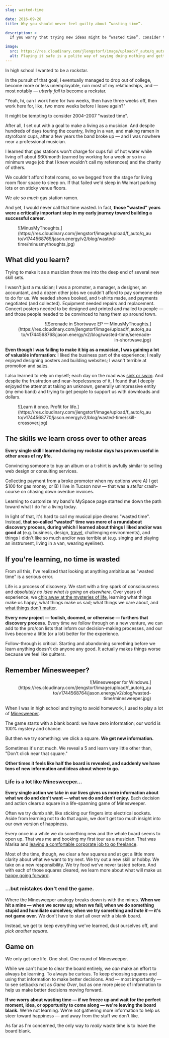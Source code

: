 ```yaml
---
slug: wasted-time

date: 2016-09-28
title: Why you should never feel guilty about “wasting time”.

description: >
  If you worry that trying new ideas might be “wasted time”, consider this: I lived in a van and wore eyeliner for two years — and I owe my career to it.

image:
  src: https://res.cloudinary.com/jlengstorf/image/upload/f_auto/q_auto/v1744568767/jason.energy/v2/blog/wasted-time/play-it-safe.jpg
  alt: Playing it safe is a polite way of saying doing nothing and getting nowhere.
---
```



In high school I wanted to be a rockstar.

In the pursuit of that goal, I eventually managed to drop out of college, become <Fn id="unemployable">more or less unemployable,</Fn> ruin most of my relationships, and — most notably — _utterly fail_ to become a rockstar.

<FnText id="unemployable">
"Yeah, hi, can I work here for two weeks, then have three weeks off, then work here for, like, two more weeks before I leave again?"
</FnText>

It might be tempting to consider 2004–2007 "wasted time".

After all, I set out with a goal to make a living as a musician. And despite hundreds of days touring the country, living in a van, and <Fn id="broke">making ramen in styrofoam cups,</Fn> after a few years the band broke up — and I was nowhere near a professional musician.

<FnText id="broke">
I learned that gas stations won't charge for cups full of hot water while living off about $60/month (earned by working for a week or so in a minimum wage job that I knew wouldn't call my references) and the charity of others.

We couldn't afford hotel rooms, so we begged from the stage for living room floor space to sleep on. If that failed we'd sleep in Walmart parking lots or on sticky venue floors.

We ate _so much_ gas station ramen.
</FnText>

And yet, I would never call that time wasted. In fact, **those "wasted" years were a critically important step in my early journey toward building a successful career.**

<Figure creditLink="http://tysonvick.com" credit="Tyson Vick">
  ![MinusMyThoughts.](https://res.cloudinary.com/jlengstorf/image/upload/f_auto/q_auto/v1744568765/jason.energy/v2/blog/wasted-time/minusmythoughts.jpg)
</Figure>

## What did you learn?

Trying to make it as a musician threw me into the deep end of several new skill sets.

I wasn't just a musician; I was a promoter, a manager, a designer, an accountant, and a dozen other jobs we couldn't afford to pay someone else to do for us. We needed shows booked, and t-shirts made, and payments negotiated (and collected). Equipment needed repairs and replacement. Concert posters needed to be designed and printed and mailed to people — and those people needed to be convinced to hang them up around town.

<Figure
  align="right"
  caption="One of my early design projects: a CD cover for a demo recording."
  credit="Jason Lengstorf"
>
  ![Serenade in Shortwave EP — MinusMyThoughts.](https://res.cloudinary.com/jlengstorf/image/upload/f_auto/q_auto/v1744568768/jason.energy/v2/blog/wasted-time/serenade-in-shortwave.jpg)
</Figure>

**Even though I was failing to make it big as a musician, I was gaining a lot of valuable information**: I liked the business part of the experience; I really enjoyed designing posters and building websites; I wasn't terrible at promotion and [sales](https://lengstorf.com/how-to-sell-without-selling).

I also learned to rely on myself; each day on the road was [sink or swim](https://lengstorf.com/set-yourself-on-fire). And despite the frustration and near-hopelessness of it, I found that I deeply enjoyed the attempt at taking an unknown, generally unimpressive entity (my emo band) and trying to get people to support us with downloads and dollars.

<Figure
  caption="What you learn for one task will also help you in others."
  credit="Jason Lengstorf"
>
  ![Learn it once. Profit for life.](https://res.cloudinary.com/jlengstorf/image/upload/f_auto/q_auto/v1744568770/jason.energy/v2/blog/wasted-time/skill-crossover.jpg)
</Figure>

## The skills we learn cross over to other areas

**Every single skill I learned during my rockstar days has proven useful in other areas of my life.**

Convincing someone to buy an album or a t-shirt is awfully similar to selling web design or consulting services.

Collecting payment from a broke promoter when my options were A) I get $100 for gas money, or B) I live in Tucson now — that was a _stellar_ crash-course on chasing down overdue invoices.

Learning to customize my band's MySpace page started me down the path toward what I do for a living today.

In light of that, it's hard to call my musical pipe dreams "wasted time". Instead, **that so-called "wasted" time was more of a roundabout discovery process, during which I learned about things I liked and/or was good at** (e.g. business, design, [travel](https://lengstorf.com/remote-work-travel), challenging environments), and things I didn't like so much and/or was terrible at (e.g. singing and playing an instrument, living in a van, wearing eyeliner).

## If you're learning, no time is wasted

From all this, I've realized that looking at anything ambitious as "wasted time" is a serious error.

Life is a process of discovery. We start with a tiny spark of consciousness and _absolutely no idea what is going on elsewhere_. Over years of experience, we [chip away at the mysteries of life](https://lengstorf.com/growing-up-vs-growing-older), learning what things make us happy, what things make us sad; what things we care about, and [what things don't matter](https://lengstorf.com/taste-doesnt-matter).

**Every new project — foolish, doomed, or otherwise — furthers that discovery process.** Every time we <Fn id="follow-through">follow through</Fn> on a new venture, we can add to the pro/con lists that inform our decision-making processes, and our lives become a little (or a lot) better for the experience.

<FnText id="follow-through">
Follow-through is critical. Starting and abandoning something before we learn anything doesn't do anyone any good. It actually makes things worse because we feel like quitters.
</FnText>

## Remember Minesweeper?

<Figure
  align="right"
  creditLink="https://www.microsoft.com/en-us/store/p/microsoft-minesweeper/9wzdncrfhwcn"
  credit="Microsoft"
>
  ![Minesweeper for Windows.](https://res.cloudinary.com/jlengstorf/image/upload/f_auto/q_auto/v1744568764/jason.energy/v2/blog/wasted-time/minesweeper.jpg)
</Figure>

When I was in high school and trying to avoid homework, I used to play a lot of [Minesweeper](https://www.microsoft.com/en-us/store/p/microsoft-minesweeper/9wzdncrfhwcn).

The game starts with a blank board: we have zero information; our world is 100% mystery and chance.

But then we try something: we click a square. **We get new information.**

Sometimes it's not much. We reveal a 5 and learn very little other than, "Don't click near that square."

**Other times it feels like half the board is revealed, and suddenly we have tons of new information and ideas about where to go.**

### Life is a lot like Minesweeper...

**Every single action we take in our lives gives us more information about what we do and don't want — what we do and don't enjoy.** Each decision and action clears a square in a life-spanning game of Minesweeper.

Often we try dumb shit, like sticking our fingers into electrical sockets. Aside from learning not to do that again, we don't get too much insight into our own version of happiness.

Every once in a while we do something new and the whole board seems to open up. That was me and booking my first tour as a musician. That was Marisa and [leaving a comfortable corporate job to go freelance](http://thenuschool.com/how-to-get-over-fear/).

Most of the time, though, we clear a few squares and at get a little more clarity about what we want to try next. We try out a new skill or hobby. We take on a new responsibility. We try food we've never tasted before. And with each of those squares cleared, we learn more about what will make us [happy going forward](https://lengstorf.com/finding-happiness).

### ...but mistakes don't end the game.

Where the Minesweeper analogy breaks down is with the mines. **When we hit a mine — when we screw up; when we fail; when we do something stupid and humiliate ourselves; when we try something and _hate it_ — it's not game over.** We don't have to start all over with a blank board.

Instead, we get to keep everything we've learned, dust ourselves off, and _pick another square_.

## Game on

We only get one life. One shot. One round of Minesweeper.

While we can't hope to clear the board entirely, we _can_ make an effort to always be learning. To always be curious. To keep choosing squares and using that information to make better decisions. And — most importantly — to see setbacks not as _Game Over_, but as one more piece of information to help us make better decisions moving forward.

**If we worry about wasting time — if we freeze up and wait for the perfect moment, idea, or opportunity to come along — we're leaving the board blank.** We're not learning. We're not gathering more information to help us steer toward happiness — and away from the stuff we don't like.

As far as I'm concerned, the only way to _really_ waste time is to leave the board blank.
